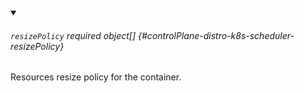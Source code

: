


<details className="config-field" data-expandable="true" open>
<summary>

###### `resizePolicy` <span className="config-field-required" data-required="false">required</span> <span className="config-field-type">object[]</span> <span className="config-field-default"></span> <span className="config-field-enum"></span> {#controlPlane-distro-k8s-scheduler-resizePolicy}

Resources resize policy for the container.

</summary>

<PartialResizepolicyreference />


</details>
